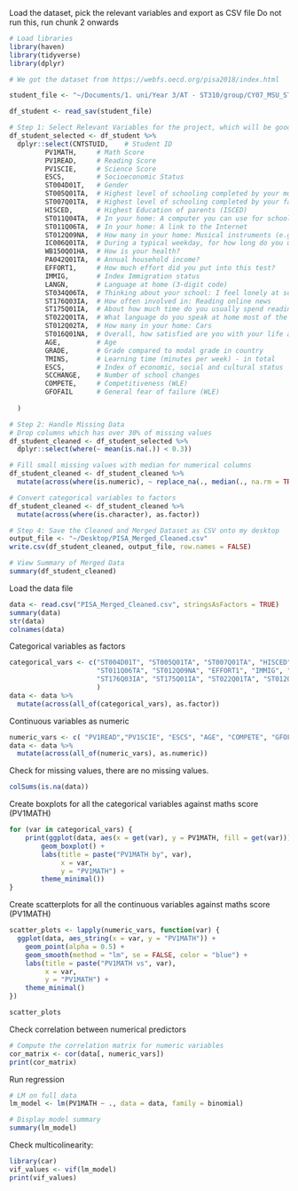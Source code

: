 
Load the dataset, pick the relevant variables and export as CSV file
Do not run this, run chunk 2 onwards
```r
# Load libraries
library(haven)
library(tidyverse)
library(dplyr)

# We got the dataset from https://webfs.oecd.org/pisa2018/index.html

student_file <- "~/Documents/1. uni/Year 3/AT - ST310/group/CY07_MSU_STU_QQQ.sav"

df_student <- read_sav(student_file)

# Step 1: Select Relevant Variables for the project, which will be good for interpretabilitiy
df_student_selected <- df_student %>%
  dplyr::select(CNTSTUID,    # Student ID
         PV1MATH,     # Math Score
         PV1READ,     # Reading Score
         PV1SCIE,     # Science Score
         ESCS,        # Socioeconomic Status
         ST004D01T,   # Gender
         ST005Q01TA,  # Highest level of schooling completed by your mother?
         ST007Q01TA,  # Highest level of schooling completed by your father?
         HISCED,      # Highest Education of parents (ISCED)
         ST011Q04TA,  # In your home: A computer you can use for school work
         ST011Q06TA,  # In your home: A link to the Internet
         ST012Q09NA,  # How many in your home: Musical instruments (e.g. guitar, piano)
         IC006Q01TA,  # During a typical weekday, for how long do you use the Internet outside of school
         WB150Q01HA,  # How is your health?
         PA042Q01TA,  # Annual household income?
         EFFORT1,     # How much effort did you put into this test?
         IMMIG,       # Index Immigration status
         LANGN,       # Language at home (3-digit code)
         ST034Q06TA,  # Thinking about your school: I feel lonely at school.
         ST176Q03IA,  # How often involved in: Reading online news
         ST175Q01IA,  # About how much time do you usually spend reading for enjoyment?
         ST022Q01TA,  # What language do you speak at home most of the time?
         ST012Q02TA,  # How many in your home: Cars
         ST016Q01NA,  # Overall, how satisfied are you with your life as a whole these days?
         AGE,         # Age
         GRADE,       # Grade compared to modal grade in country
         TMINS,       # Learning time (minutes per week) - in total
         ESCS,        # Index of economic, social and cultural status
         SCCHANGE,    # Number of school changes
         COMPETE,     # Competitiveness (WLE)
         GFOFAIL      # General fear of failure (WLE)
       
  )

# Step 2: Handle Missing Data
# Drop columns which has over 30% of missing values
df_student_cleaned <- df_student_selected %>%
  dplyr::select(where(~ mean(is.na(.)) < 0.3))

# Fill small missing values with median for numerical columns
df_student_cleaned <- df_student_cleaned %>%
  mutate(across(where(is.numeric), ~ replace_na(., median(., na.rm = TRUE))))

# Convert categorical variables to factors
df_student_cleaned <- df_student_cleaned %>%
  mutate(across(where(is.character), as.factor))

# Step 4: Save the Cleaned and Merged Dataset as CSV onto my desktop
output_file <- "~/Desktop/PISA_Merged_Cleaned.csv"
write.csv(df_student_cleaned, output_file, row.names = FALSE)

# View Summary of Merged Data
summary(df_student_cleaned)
```


Load the data file
```r
data <- read.csv("PISA_Merged_Cleaned.csv", stringsAsFactors = TRUE)
summary(data)
str(data)
colnames(data)
```

Categorical variables as factors
```r
categorical_vars <- c("ST004D01T", "ST005Q01TA", "ST007Q01TA", "HISCED", "ST011Q04TA",
                      "ST011Q06TA", "ST012Q09NA", "EFFORT1", "IMMIG", "LANGN", "ST034Q06TA",
                      "ST176Q03IA", "ST175Q01IA", "ST022Q01TA", "ST012Q02TA", "ST016Q01NA", "GRADE"
                      )
data <- data %>%
  mutate(across(all_of(categorical_vars), as.factor))
```

Continuous variables as numeric
```r
numeric_vars <- c( "PV1READ","PV1SCIE", "ESCS", "AGE", "COMPETE", "GFOFAIL")
data <- data %>%
  mutate(across(all_of(numeric_vars), as.numeric))
```

Check for missing values, there are no missing values.
```r
colSums(is.na(data))
```


Create boxplots for all the categorical variables against maths score (PV1MATH)
```r
for (var in categorical_vars) {
    print(ggplot(data, aes(x = get(var), y = PV1MATH, fill = get(var))) +
        geom_boxplot() +
        labs(title = paste("PV1MATH by", var),
             x = var,
             y = "PV1MATH") +
        theme_minimal()) 
}
```



Create scatterplots for all the continuous variables against maths score (PV1MATH)
```r
scatter_plots <- lapply(numeric_vars, function(var) {
  ggplot(data, aes_string(x = var, y = "PV1MATH")) +
    geom_point(alpha = 0.5) +
    geom_smooth(method = "lm", se = FALSE, color = "blue") +
    labs(title = paste("PV1MATH vs", var),
         x = var,
         y = "PV1MATH") +
    theme_minimal()
})

scatter_plots

```





Check correlation between numerical predictors
```r
# Compute the correlation matrix for numeric variables
cor_matrix <- cor(data[, numeric_vars])
print(cor_matrix)


```




Run regression
```r
# LM on full data
lm_model <- lm(PV1MATH ~ ., data = data, family = binomial)

# Display model summary
summary(lm_model)
```




Check multicolinearity:
```r
library(car)
vif_values <- vif(lm_model)
print(vif_values)

```